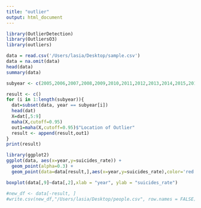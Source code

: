 ```yaml
---
title: "outlier"
output: html_document
---
```

```r
library(OutlierDetection)
library(OutliersO3)
library(outliers)
```
```r
data = read.csv('/Users/lasia/Desktop/sample.csv')
data = na.omit(data)
head(data)
summary(data)
```
```r
subyear <- c(2005,2006,2007,2008,2009,2010,2011,2012,2013,2014,2015,2016)
```
```r
result <- c()
for (i in 1:length(subyear)){
  dat=subset(data, year == subyear[i])
  head(dat)
  X=dat[,5:9]
  maha(X,cutoff=0.95)
  out1=maha(X,cutoff=0.95)$"Location of Outlier"
  result <- append(result,out1)
}
print(result)
```
```r
library(ggplot2)
ggplot(data, aes(x=year,y=suicides_rate)) + 
  geom_point(alpha=0.3) + 
  geom_point(data=data[result,],aes(x=year,y=suicides_rate),color='red')
```
```r
boxplot(data[,9]~data[,2],xlab = "year", ylab = "suicides_rate")
```

```r
#new_df <- data[-result, ]
#write.csv(new_df,"/Users/lasia/Desktop/people.csv", row.names = FALSE)
```
